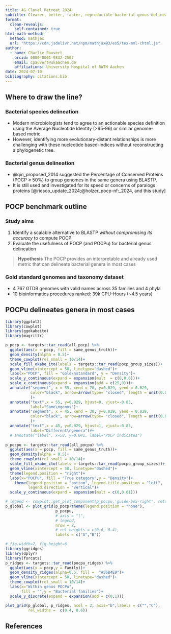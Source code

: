 ```yaml
---
title: AG Clavel Retreat 2024
subtitle: Clearer, better, faster, reproducible bacterial genus delineation procedure
format: 
  clean-revealjs:
    self-contained: true
html-math-method:
  method: mathjax
  url: "https://cdn.jsdelivr.net/npm/mathjax@3/es5/tex-mml-chtml.js"
author:
  - name: Charlie Pauvert
    orcid: 0000-0001-9832-2507
    email: cpauvert@ukaachen.de
    affiliations: University Hospital of RWTH Aachen
date: 2024-07-10
bibliography: citations.bib
---
```


## Where to draw the line?

### Bacterial species delineation

- Modern microbiologists tend to agree to an actionable species definition using the Average Nucleotide Identity (>95-96) or similar genome-based metric.
- However, identifying more evolutionary-distant relationships is more challenging with these nucleotide based-indices without reconstructing a phylogenetic tree.

### Bacterial genus delineation

- @qin_proposed_2014 suggested the Percentage of Conserved Proteins (POCP $\geq$ 50%) to group genomes in the same genera using BLASTP.
- It is still used and investigated for its speed or concerns of paralogs proteins [@riesco_update_2024;@holzer_pocp-nf:_2024, and this study]




## POCP benchmark outline

###  Study aims

1.  Identify a scalable alternative to BLASTP *without compromising its accuracy* to compute POCP
2.  Evaluate the usefulness of POCP (and POCPu) for bacterial genus delineation


> **Hypothesis** The POCP provides an interpretable and already used metric that can delineate bacterial genera in most cases

### Gold standard genomes and taxonomy dataset

- 4 767 GTDB genomes with valid names across 35 families and 4 phyla
- 10 bioinformatics procedures ranked: 39k CPU-Hours (~4.5 years)


## POCPu delineates genera in most cases
<!-- ### DIAMOND verysensitive uses 5-10x more CPU but 1/20 of the time -->

```r
library(ggplot2)
library(cowplot)
library(ggokabeito)
library(magrittr)
```


```r
p_pocp <- targets::tar_read(all_pocp) %>% 
  ggplot(aes(x = pocp, fill = same_genus_truth))+
  geom_density(alpha = 0.5)+
  theme_cowplot(rel_small = 10/14)+
  scale_fill_okabe_ito(labels = targets::tar_read(pocp_group_sizes))+
  geom_vline(xintercept = 50, linetype="dashed")+
  labs(x="POCP", fill = "Gold\nstandard", y = "Density")+
  scale_y_continuous(expand = expansion(mult  = c(0,0.6)))+
  scale_x_continuous(expand = expansion(add = c(25,0)))+
  annotate("segment", x = 55, xend = 70, y=0.029, yend = 0.029,
           color="black", arrow=arrow(type= "closed", length = unit(0.05, "in"))
           )+
  annotate("text",x = 55, y=0.029, hjust=0, vjust=-0.85,
           label="Same\ngenus")+
  annotate("segment", x = 45, xend = 30, y=0.029, yend = 0.029,
           color="black", arrow=arrow(type= "closed", length = unit(0.05, "in"))
           )+
  annotate("text",x = 45, y=0.029, hjust=1, vjust=-0.85,
           label="Different\ngenera")#+
  # annotate("label", x=50, y=0.041, label="POCP indicates")
  
p_pocpu <- targets::tar_read(all_pocpu) %>% 
  ggplot(aes(x = pocp, fill = same_genus_truth))+
  geom_density(alpha = 0.5)+
  theme_cowplot(rel_small = 10/14)+
  scale_fill_okabe_ito(labels = targets::tar_read(pocpu_group_sizes))+
  geom_vline(xintercept = 50, linetype="dashed")+
  theme(legend.position = "right")+
  labs(x="POCPu", fill = "True category",y = "Density")+
    theme(legend.position = "bottom", legend.title.position = "left",
          legend.direction = "vertical")+
  scale_y_continuous(expand = expansion(mult = c(0,0.01)))

# legend <- cowplot::get_plot_component(p_pocpu,'guide-box-right', return_all = TRUE)
p_global <- plot_grid(p_pocp+theme(legend.position = "none"),
                      p_pocpu,
                      # axis = "l",
                      # legend,
                      nrow = 2,
                      # rel_heights = c(0.6, 0.4),
                      labels = c("A","B"))
```


```r
# fig.width=7, fig.height=6
library(ggridges)
library(dplyr)
library(forcats)
p_ridges <- targets::tar_read(pocpu_ridges) %>% 
  ggplot(aes(x = pocp,y = Family))+
  geom_density_ridges(alpha=0.5, fill =  "#56B4E9")+
  geom_vline(xintercept = 50, linetype="dashed")+
  theme_cowplot(rel_small = 10/14)+
  labs(x="Within genus POCPu",
       fill = "",y = "Bacterial families")+
  scale_y_discrete(expand = expansion(add = c(0,1)))

plot_grid(p_global, p_ridges, ncol = 2, axis="b",labels = c("","C"),
          rel_widths =  c(0.4, 0.6))
```


## References
